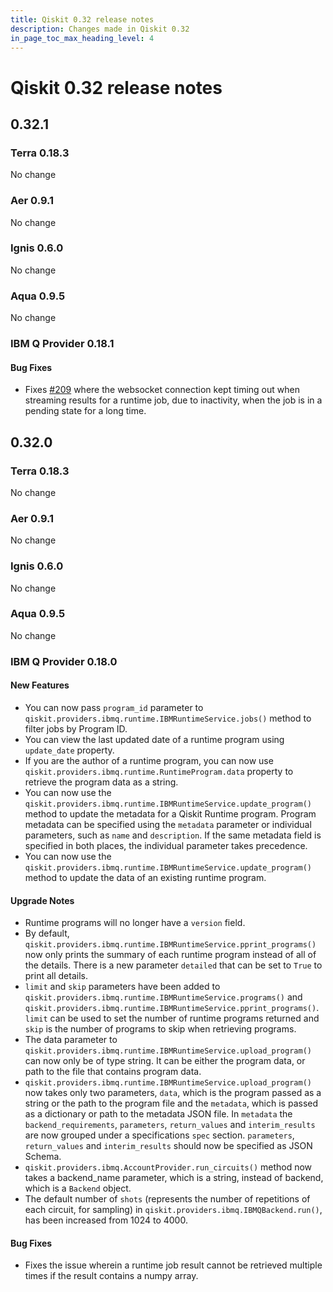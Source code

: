 ```yaml
---
title: Qiskit 0.32 release notes
description: Changes made in Qiskit 0.32
in_page_toc_max_heading_level: 4
---
```


# Qiskit 0.32 release notes

## 0.32.1

<span id="terra-0-18-3" />

### Terra 0.18.3

No change

<span id="id193" />

### Aer 0.9.1

No change

<span id="ignis-0-6-0" />

### Ignis 0.6.0

No change

<span id="aqua-0-9-5" />

### Aqua 0.9.5

No change

<span id="ibm-q-provider-0-18-1" />

<span id="release-notes-0-18-1-ibmq" />

### IBM Q Provider 0.18.1

<span id="release-notes-0-18-1-ibmq-bug-fixes" />

<span id="id194" />

#### Bug Fixes

*   Fixes [#209](https://github.com/Qiskit-Partners/qiskit-ibm/issues/209) where the websocket connection kept timing out when streaming results for a runtime job, due to inactivity, when the job is in a pending state for a long time.

<span id="qiskit-0-32-0" />

## 0.32.0

<span id="id195" />

### Terra 0.18.3

No change

<span id="id196" />

### Aer 0.9.1

No change

<span id="id197" />

### Ignis 0.6.0

No change

<span id="id198" />

### Aqua 0.9.5

No change

<span id="ibm-q-provider-0-18-0" />

<span id="release-notes-0-18-0-ibmq" />

### IBM Q Provider 0.18.0

<span id="release-notes-0-18-0-ibmq-new-features" />

<span id="id199" />

#### New Features

*   You can now pass `program_id` parameter to `qiskit.providers.ibmq.runtime.IBMRuntimeService.jobs()` method to filter jobs by Program ID.
*   You can view the last updated date of a runtime program using `update_date` property.
*   If you are the author of a runtime program, you can now use `qiskit.providers.ibmq.runtime.RuntimeProgram.data` property to retrieve the program data as a string.
*   You can now use the `qiskit.providers.ibmq.runtime.IBMRuntimeService.update_program()` method to update the metadata for a Qiskit Runtime program. Program metadata can be specified using the `metadata` parameter or individual parameters, such as `name` and `description`. If the same metadata field is specified in both places, the individual parameter takes precedence.
*   You can now use the `qiskit.providers.ibmq.runtime.IBMRuntimeService.update_program()` method to update the data of an existing runtime program.

<span id="release-notes-0-18-0-ibmq-upgrade-notes" />

<span id="id200" />

#### Upgrade Notes

*   Runtime programs will no longer have a `version` field.
*   By default, `qiskit.providers.ibmq.runtime.IBMRuntimeService.pprint_programs()` now only prints the summary of each runtime program instead of all of the details. There is a new parameter `detailed` that can be set to `True` to print all details.
*   `limit` and `skip` parameters have been added to `qiskit.providers.ibmq.runtime.IBMRuntimeService.programs()` and `qiskit.providers.ibmq.runtime.IBMRuntimeService.pprint_programs()`. `limit` can be used to set the number of runtime programs returned and `skip` is the number of programs to skip when retrieving programs.
*   The data parameter to `qiskit.providers.ibmq.runtime.IBMRuntimeService.upload_program()` can now only be of type string. It can be either the program data, or path to the file that contains program data.
*   `qiskit.providers.ibmq.runtime.IBMRuntimeService.upload_program()` now takes only two parameters, `data`, which is the program passed as a string or the path to the program file and the `metadata`, which is passed as a dictionary or path to the metadata JSON file. In `metadata` the `backend_requirements`, `parameters`, `return_values` and `interim_results` are now grouped under a specifications `spec` section. `parameters`, `return_values` and `interim_results` should now be specified as JSON Schema.
*   `qiskit.providers.ibmq.AccountProvider.run_circuits()` method now takes a backend\_name parameter, which is a string, instead of backend, which is a `Backend` object.
*   The default number of `shots` (represents the number of repetitions of each circuit, for sampling) in `qiskit.providers.ibmq.IBMQBackend.run()`, has been increased from 1024 to 4000.

<span id="release-notes-0-18-0-ibmq-bug-fixes" />

<span id="id201" />

#### Bug Fixes

*   Fixes the issue wherein a runtime job result cannot be retrieved multiple times if the result contains a numpy array.

<span id="qiskit-0-31-0" />
